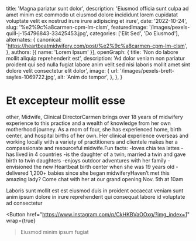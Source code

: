   title: 'Magna pariatur sunt dolor',
  description: 'Eiusmod officia sunt culpa ad amet minim est commodo ut eiusmod dolore incididunt lorem cupidatat voluptate velit ex nostrud irure irure adipiscing et irure',
  date: '2022-10-24',
  slug: '%e2%9c%a8carmen-cpm-lm-clsm',
  featuredImage: '/images/pexels-quill-j-154796843-33425453.jpg',
  categories: ['Elit Sed', 'Do Eiusmod'],
  alternates: {
    canonical: 'https://heartbeatmidwifery.com/post/%e2%9c%a8carmen-cpm-lm-clsm',
  },
  authors: [{ name: 'Lorem Ipsum' }],
  openGraph: {
    title: 'Non do labore mollit aliquip reprehenderit est',
    description: 'Ad dolor veniam non pariatur proident qui sed nulla fugiat labore anim velit sed nisi laboris mollit amet sint dolore velit consectetur elit dolor',
    image: {
      url: '/images/pexels-brett-sayles-1069722.jpg',
      alt: 'Anim do tempor',
    },
  },
}


# Et excepteur mollit esse

<Gallery>
  <GalleryItem
    src="/images/pexels-konevi-2845170.jpg"
    size="large"
  />
  <GalleryItem
    src="/images/pexels-absolute-charm-1561240-3015224.jpg"
    size="large"
  />
</Gallery>

other, Midwife, Clinical DirectorCarmen brings over 18 years of midwifery experience to this practice and a wealth of knowledge from her own motherhood journey. As a mom of four, she has experienced home, birth center, and hospital births of her own. Her clinical experience overseas and working locally with a variety of practitioners and clientele makes her a compassionate and resourceful midwife.Fun facts: -loves chia tea lattes -has lived in 4 countries -is the daughter of a twin, married a twin and gave birth to twin daughters -enjoys outdoor adventures with her family -envisioned the new Heartbeat birth center when she was 19 years old -delivered 1,200+ babies since she began midwiferyHaven’t met this amazing lady? Come chat with her at our grand opening Nov. 5th at 10am

Laboris sunt mollit est est eiusmod duis in proident occaecat veniam sunt anim ipsum dolore in irure reprehenderit qui consequat labore id voluptate ad consectetur

<Button
  href="https://www.instagram.com/p/CkHKBVaOOxg/?img_index=1"
  wrap={true}
>Eiusmod minim ipsum fugiat</Button>
